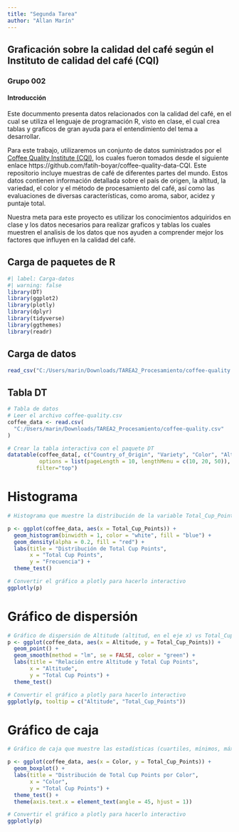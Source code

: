 ---
title: "Segunda Tarea"
author: "Allan Marín"
---

## Graficación sobre la calidad del café según el Instituto de calidad del café (CQI)

### Grupo 002

#### Introducción

Este docummento presenta datos relacionados con la calidad del café, en el cual se utiliza el lenguaje de programación R, visto en clase, el cual crea tablas y graficos de gran ayuda para el entendimiento del tema a desarrollar.

Para este trabajo, utilizaremos un conjunto de datos suministrados por el [Coffee Quality Institute (CQI)](https://github.com/fatih-boyar/coffee-quality-data-CQI), los cuales fueron tomados desde el siguiente enlace https://github.com/fatih-boyar/coffee-quality-data-CQI. Este repositorio incluye muestras de café de diferentes partes del mundo. Estos datos contienen información detallada sobre el país de origen, la altitud, la variedad, el color y el método de procesamiento del café, así como las evaluaciones de diversas características, como aroma, sabor, acidez y puntaje total.

Nuestra meta para este proyecto es utilizar los conocimientos adquiridos en clase y los datos necesarios para realizar graficos y tablas los cuales muestren el analisis de los datos que nos ayuden a comprender mejor los factores que influyen en la calidad del café.

## Carga de paquetes de R

```{r}
#| label: Carga-datos
#| warning: false
library(DT)
library(ggplot2)
library(plotly)
library(dplyr)
library(tidyverse)
library(ggthemes)
library(readr)
```

## Carga de datos

```{r}
read_csv("C:/Users/marin/Downloads/TAREA2_Procesamiento/coffee-quality.csv")
```

## Tabla DT

```{r}
# Tabla de datos
# Leer el archivo coffee-quality.csv 
coffee_data <- read.csv(
  "C:/Users/marin/Downloads/TAREA2_Procesamiento/coffee-quality.csv"
)

# Crear la tabla interactiva con el paquete DT
datatable(coffee_data[, c("Country_of_Origin", "Variety", "Color", "Altitude", "Total_Cup_Points")],
          options = list(pageLength = 10, lengthMenu = c(10, 20, 50)),
         filter="top")
```

# Histograma

```{r}

# Histograma que muestre la distribución de la variable Total_Cup_Points

p <- ggplot(coffee_data, aes(x = Total_Cup_Points)) +
  geom_histogram(binwidth = 1, color = "white", fill = "blue") +
  geom_density(alpha = 0.2, fill = "red") +
  labs(title = "Distribución de Total Cup Points",
       x = "Total Cup Points",
       y = "Frecuencia") +
  theme_test()

# Convertir el gráfico a plotly para hacerlo interactivo
ggplotly(p)

```

# Gráfico de dispersión

```{r}
# Gráfico de dispersión de Altitude (altitud, en el eje x) vs Total_Cup_Points (puntaje total, en el eje y)
p <- ggplot(coffee_data, aes(x = Altitude, y = Total_Cup_Points)) +
  geom_point() +
  geom_smooth(method = "lm", se = FALSE, color = "green") +
  labs(title = "Relación entre Altitude y Total Cup Points",
       x = "Altitude",
       y = "Total Cup Points") +
  theme_test()

# Convertir el gráfico a plotly para hacerlo interactivo
ggplotly(p, tooltip = c("Altitude", "Total_Cup_Points"))

```

# Gráfico de caja

```{r}
# Gráfico de caja que muestre las estadísticas (cuartiles, mínimos, máximos y valores atípicos) de la variable Total_Cup_Points (puntaje total) para cada valor de la variable Color (color)

p <- ggplot(coffee_data, aes(x = Color, y = Total_Cup_Points)) +
  geom_boxplot() +
  labs(title = "Distribución de Total Cup Points por Color",
       x = "Color",
       y = "Total Cup Points") +
  theme_test() +
  theme(axis.text.x = element_text(angle = 45, hjust = 1))

# Convertir el gráfico a plotly para hacerlo interactivo
ggplotly(p)

```
